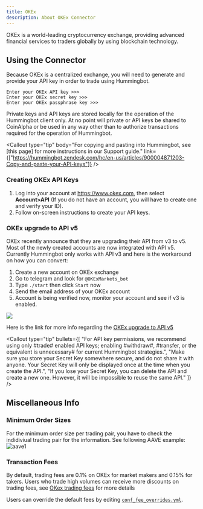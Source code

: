 ```yaml
---
title: OKEx
description: About OKEx Connector
---
```



OKEx is a world-leading cryptocurrency exchange, providing advanced financial services to traders globally by using blockchain technology.

## Using the Connector

Because OKEx is a centralized exchange, you will need to generate and provide your API key in order to trade using Hummingbot.

```
Enter your OKEx API key >>>
Enter your OKEx secret key >>>
Enter your OKEx passphrase key >>>
```

Private keys and API keys are stored locally for the operation of the Hummingbot client only. At no point will private or API keys be shared to CoinAlpha or be used in any way other than to authorize transactions required for the operation of Hummingbot.

<Callout type="tip" body="For copying and pasting into Hummingbot, see [this page] for more instructions in our Support guide." link={["https://hummingbot.zendesk.com/hc/en-us/articles/900004871203-Copy-and-paste-your-API-keys"]} />

### Creating OKEx API Keys

1. Log into your account at https://www.okex.com, then select **Account>API** (If you do not have an account, you will have to create one and verify your ID).
2. Follow on-screen instructions to create your API keys.

### OKEx upgrade to API v5

OKEx recently announce that they are upgrading their API from v3 to v5. Most of the newly created accounts are now integrated with API v5. Currently Hummingbot only works with API v3 and here is the workaround on how you can convert:

1. Create a new account on OKEx exchange
2. Go to telegram and look for `@OKExMarkets_bot`
3. Type `./start` then click `Start` now
4. Send the email address of your OKEx account
5. Account is being verified now, monitor your account and see if v3 is enabled.

![](/img/okex-api-v5.png)
   
Here is the link for more info regarding the [OKEx upgrade to API v5](https://www.okex.com/academy/en/complete-guide-to-okex-api-v5-upgrade)

<Callout
   type="tip"
   bullets={[
      "For API key permissions, we recommend using only #trade# enabled API keys; enabling #withdraw#, #transfer, or the equivalent is unnecessary# for current Hummingbot strategies.",
      "Make sure you store your Secret Key somewhere secure, and do not share it with anyone. Your Secret Key will only be displayed once at the time when you create the API.",
      "If you lose your Secret Key, you can delete the API and create a new one. However, it will be impossible to reuse the same API."
   ]}
/>

## Miscellaneous Info

### Minimum Order Sizes

For the minimum order size per trading pair, you have to check the indidiviual trading pair for the information. See following AAVE example: ![aave1](/img/Okex-min-order.png)

### Transaction Fees

By default, trading fees are 0.1% on OKEx for market makers and 0.15% for takers. Users who trade high volumes can receive more discounts on trading fees, see [OKex trading fees](https://www.okex.com/fees.html) for more details

Users can override the default fees by editing [`conf_fee_overrides.yml`](/operation/adv-command-ref/#fee-override).
